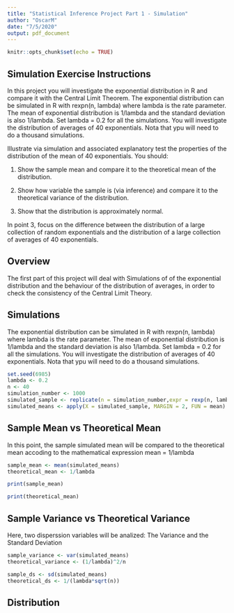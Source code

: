 ```yaml
---
title: "Statistical Inference Project Part 1 - Simulation"
author: "OscarM"
date: "7/5/2020"
output: pdf_document
---
```


```r
knitr::opts_chunk$set(echo = TRUE)
```

## Simulation Exercise Instructions

In this project you will investigate the exponential distribution in R and compare it with the Central Limit Theorem. The exponential distribution can be simulated in R with rexpn(n, lambda) where lambda is the rate parameter. The mean of exponential distribution is 1/lambda and the standard deviation is also 1/lambda. Set lambda = 0.2 for all the simulations. You will investigate the distribution of averages of 40 exponentials. Nota that ypu will need to do a thousand simulations.

Illustrate via simulation and associated explanatory test the properties of the distribution of the mean of 40 exponentials. You should:

1. Show the sample mean and compare it to the theoretical mean of the distribution.

2. Show how variable the sample is (via inference) and compare it to the theoretical variance of the distribution.

3. Show that the distribution is approximately normal.

In point 3, focus on the difference between the distribution of a large collection of random exponentials and the distribution of a large collection of averages of 40 exponentials.

## Overview

The first part of this project will deal with Simulations of of the exponential distribution and the behaviour of the distribution of averages, in order to check the consistency of the Central Limit Theory.

## Simulations

The exponential distribution can be simulated in R with rexpn(n, lambda) where lambda is the rate parameter. The mean of exponential distribution is 1/lambda and the standard deviation is also 1/lambda. Set lambda = 0.2 for all the simulations. You will investigate the distribution of averages of 40 exponentials. Nota that ypu will need to do a thousand simulations.

```r
set.seed(6985)
lambda <- 0.2
n <- 40
simulation_number <- 1000
simulated_sample <- replicate(n = simulation_number,expr = rexp(n, lambda) )
simulated_means <- apply(X = simulated_sample, MARGIN = 2, FUN = mean)
```

## Sample Mean vs Theoretical Mean

In this point, the sample simulated mean will be compared to the theoretical mean accoding to the mathematical expression mean = 1/lambda

```r
sample_mean <- mean(simulated_means)
theoretical_mean <- 1/lambda

print(sample_mean)

print(theoretical_mean)
```


## Sample Variance vs Theoretical Variance

Here, two disperssion variables will be analized: The Variance and the Standard Deviation

```r
sample_variance <- var(simulated_means)
theoretical_variance <- (1/lambda)^2/n

sample_ds <- sd(simulated_means)
theoretical_ds <- 1/(lambda*sqrt(n))
```

## Distribution


